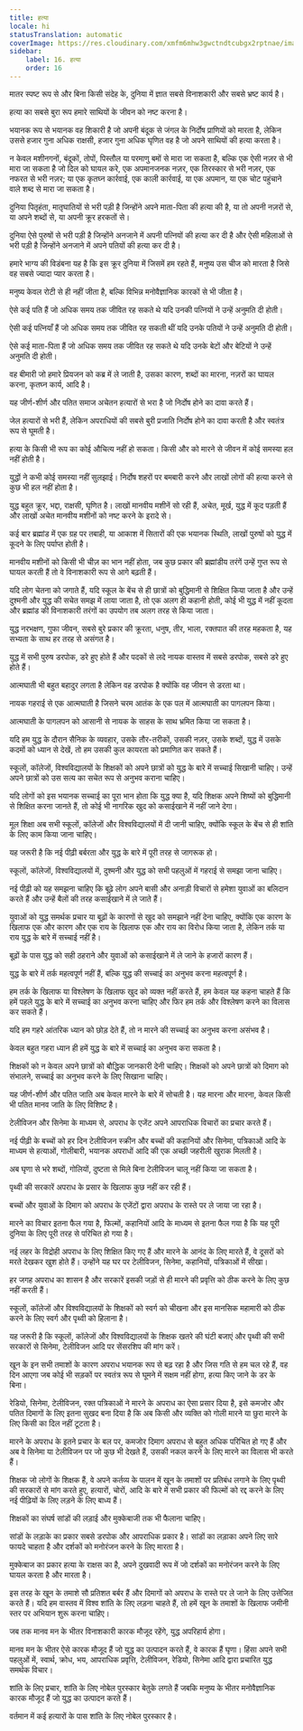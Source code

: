 ```yaml
---
title: हत्या
locale: hi
statusTranslation: automatic
coverImage: https://res.cloudinary.com/xmfm6mhw3gwctndtcubgx2rptnae/image/upload/v1740337243/small_cover_educacion_fundamental_a051170f1c.webp
sidebar:
    label: 16. हत्या
    order: 16
---
```

मातर स्पष्ट रूप से और बिना किसी संदेह के, दुनिया में ज्ञात सबसे विनाशकारी और सबसे भ्रष्ट कार्य है।

हत्या का सबसे बुरा रूप हमारे साथियों के जीवन को नष्ट करना है।

भयानक रूप से भयानक वह शिकारी है जो अपनी बंदूक से जंगल के निर्दोष प्राणियों को मारता है, लेकिन उससे हजार गुना अधिक राक्षसी, हजार गुना अधिक घृणित वह है जो अपने साथियों की हत्या करता है।

न केवल मशीनगनों, बंदूकों, तोपों, पिस्तौल या परमाणु बमों से मारा जा सकता है, बल्कि एक ऐसी नज़र से भी मारा जा सकता है जो दिल को घायल करे, एक अपमानजनक नज़र, एक तिरस्कार से भरी नज़र, एक नफरत से भरी नज़र; या एक कृतघ्न कार्रवाई, एक काली कार्रवाई, या एक अपमान, या एक चोट पहुंचाने वाले शब्द से मारा जा सकता है।

दुनिया पितृहंता, मातृघातियों से भरी पड़ी है जिन्होंने अपने माता-पिता की हत्या की है, या तो अपनी नज़रों से, या अपने शब्दों से, या अपनी क्रूर हरकतों से।

दुनिया ऐसे पुरुषों से भरी पड़ी है जिन्होंने अनजाने में अपनी पत्नियों की हत्या कर दी है और ऐसी महिलाओं से भरी पड़ी है जिन्होंने अनजाने में अपने पतियों की हत्या कर दी है।

हमारे भाग्य की विडंबना यह है कि इस क्रूर दुनिया में जिसमें हम रहते हैं, मनुष्य उस चीज को मारता है जिसे वह सबसे ज्यादा प्यार करता है।

मनुष्य केवल रोटी से ही नहीं जीता है, बल्कि विभिन्न मनोवैज्ञानिक कारकों से भी जीता है।

ऐसे कई पति हैं जो अधिक समय तक जीवित रह सकते थे यदि उनकी पत्नियों ने उन्हें अनुमति दी होती।

ऐसी कई पत्नियाँ हैं जो अधिक समय तक जीवित रह सकती थीं यदि उनके पतियों ने उन्हें अनुमति दी होती।

ऐसे कई माता-पिता हैं जो अधिक समय तक जीवित रह सकते थे यदि उनके बेटों और बेटियों ने उन्हें अनुमति दी होती।

वह बीमारी जो हमारे प्रियजन को कब्र में ले जाती है, उसका कारण, शब्दों का मारना, नज़रों का घायल करना, कृतघ्न कार्य, आदि है।

यह जीर्ण-शीर्ण और पतित समाज अचेतन हत्यारों से भरा है जो निर्दोष होने का दावा करते हैं।

जेल हत्यारों से भरी हैं, लेकिन अपराधियों की सबसे बुरी प्रजाति निर्दोष होने का दावा करती है और स्वतंत्र रूप से घूमती है।

हत्या के किसी भी रूप का कोई औचित्य नहीं हो सकता। किसी और को मारने से जीवन में कोई समस्या हल नहीं होती है।

युद्धों ने कभी कोई समस्या नहीं सुलझाई। निर्दोष शहरों पर बमबारी करने और लाखों लोगों की हत्या करने से कुछ भी हल नहीं होता है।

युद्ध बहुत क्रूर, भद्दा, राक्षसी, घृणित है। लाखों मानवीय मशीनें सो रही हैं, अचेत, मूर्ख, युद्ध में कूद पड़ती हैं और लाखों अचेत मानवीय मशीनों को नष्ट करने के इरादे से।

कई बार ब्रह्मांड में एक ग्रह पर तबाही, या आकाश में सितारों की एक भयानक स्थिति, लाखों पुरुषों को युद्ध में कूदने के लिए पर्याप्त होती है।

मानवीय मशीनों को किसी भी चीज़ का भान नहीं होता, जब कुछ प्रकार की ब्रह्मांडीय तरंगें उन्हें गुप्त रूप से घायल करती हैं तो वे विनाशकारी रूप से आगे बढ़ती हैं।

यदि लोग चेतना को जगाते हैं, यदि स्कूल के बेंच से ही छात्रों को बुद्धिमानी से शिक्षित किया जाता है और उन्हें दुश्मनी और युद्ध की सचेत समझ में लाया जाता है, तो एक अलग ही कहानी होती, कोई भी युद्ध में नहीं कूदता और ब्रह्मांड की विनाशकारी तरंगों का उपयोग तब अलग तरह से किया जाता।

युद्ध नरभक्षण, गुफा जीवन, सबसे बुरे प्रकार की क्रूरता, धनुष, तीर, भाला, रक्तपात की तरह महकता है, यह सभ्यता के साथ हर तरह से असंगत है।

युद्ध में सभी पुरुष डरपोक, डरे हुए होते हैं और पदकों से लदे नायक वास्तव में सबसे डरपोक, सबसे डरे हुए होते हैं।

आत्मघाती भी बहुत बहादुर लगता है लेकिन वह डरपोक है क्योंकि वह जीवन से डरता था।

नायक गहराई से एक आत्मघाती है जिसने चरम आतंक के एक पल में आत्मघाती का पागलपन किया।

आत्मघाती के पागलपन को आसानी से नायक के साहस के साथ भ्रमित किया जा सकता है।

यदि हम युद्ध के दौरान सैनिक के व्यवहार, उसके तौर-तरीकों, उसकी नज़र, उसके शब्दों, युद्ध में उसके कदमों को ध्यान से देखें, तो हम उसकी कुल कायरता को प्रमाणित कर सकते हैं।

स्कूलों, कॉलेजों, विश्वविद्यालयों के शिक्षकों को अपने छात्रों को युद्ध के बारे में सच्चाई सिखानी चाहिए। उन्हें अपने छात्रों को उस सत्य का सचेत रूप से अनुभव कराना चाहिए।

यदि लोगों को इस भयानक सच्चाई का पूरा भान होता कि युद्ध क्या है, यदि शिक्षक अपने शिष्यों को बुद्धिमानी से शिक्षित करना जानते हैं, तो कोई भी नागरिक खुद को कसाईखाने में नहीं जाने देगा।

मूल शिक्षा अब सभी स्कूलों, कॉलेजों और विश्वविद्यालयों में दी जानी चाहिए, क्योंकि स्कूल के बेंच से ही शांति के लिए काम किया जाना चाहिए।

यह जरूरी है कि नई पीढ़ी बर्बरता और युद्ध के बारे में पूरी तरह से जागरूक हो।

स्कूलों, कॉलेजों, विश्वविद्यालयों में, दुश्मनी और युद्ध को सभी पहलुओं में गहराई से समझा जाना चाहिए।

नई पीढ़ी को यह समझना चाहिए कि बूढ़े लोग अपने बासी और अनाड़ी विचारों से हमेशा युवाओं का बलिदान करते हैं और उन्हें बैलों की तरह कसाईखाने में ले जाते हैं।

युवाओं को युद्ध समर्थक प्रचार या बूढ़ों के कारणों से खुद को समझाने नहीं देना चाहिए, क्योंकि एक कारण के खिलाफ एक और कारण और एक राय के खिलाफ एक और राय का विरोध किया जाता है, लेकिन तर्क या राय युद्ध के बारे में सच्चाई नहीं है।

बूढ़ों के पास युद्ध को सही ठहराने और युवाओं को कसाईखाने में ले जाने के हजारों कारण हैं।

युद्ध के बारे में तर्क महत्वपूर्ण नहीं हैं, बल्कि युद्ध की सच्चाई का अनुभव करना महत्वपूर्ण है।

हम तर्क के खिलाफ या विश्लेषण के खिलाफ खुद को व्यक्त नहीं करते हैं, हम केवल यह कहना चाहते हैं कि हमें पहले युद्ध के बारे में सच्चाई का अनुभव करना चाहिए और फिर हम तर्क और विश्लेषण करने का विलास कर सकते हैं।

यदि हम गहरे आंतरिक ध्यान को छोड़ देते हैं, तो न मारने की सच्चाई का अनुभव करना असंभव है।

केवल बहुत गहरा ध्यान ही हमें युद्ध के बारे में सच्चाई का अनुभव करा सकता है।

शिक्षकों को न केवल अपने छात्रों को बौद्धिक जानकारी देनी चाहिए। शिक्षकों को अपने छात्रों को दिमाग को संभालने, सच्चाई का अनुभव करने के लिए सिखाना चाहिए।

यह जीर्ण-शीर्ण और पतित जाति अब केवल मारने के बारे में सोचती है। यह मारना और मारना, केवल किसी भी पतित मानव जाति के लिए विशिष्ट है।

टेलीविजन और सिनेमा के माध्यम से, अपराध के एजेंट अपने आपराधिक विचारों का प्रचार करते हैं।

नई पीढ़ी के बच्चों को हर दिन टेलीविजन स्क्रीन और बच्चों की कहानियों और सिनेमा, पत्रिकाओं आदि के माध्यम से हत्याओं, गोलीबारी, भयानक अपराधों आदि की एक अच्छी जहरीली खुराक मिलती है।

अब घृणा से भरे शब्दों, गोलियों, दुष्टता से मिले बिना टेलीविजन चालू नहीं किया जा सकता है।

पृथ्वी की सरकारें अपराध के प्रसार के खिलाफ कुछ नहीं कर रही हैं।

बच्चों और युवाओं के दिमाग को अपराध के एजेंटों द्वारा अपराध के रास्ते पर ले जाया जा रहा है।

मारने का विचार इतना फैल गया है, फिल्मों, कहानियों आदि के माध्यम से इतना फैल गया है कि यह पूरी दुनिया के लिए पूरी तरह से परिचित हो गया है।

नई लहर के विद्रोही अपराध के लिए शिक्षित किए गए हैं और मारने के आनंद के लिए मारते हैं, वे दूसरों को मरते देखकर खुश होते हैं। उन्होंने यह घर पर टेलीविजन, सिनेमा, कहानियों, पत्रिकाओं में सीखा।

हर जगह अपराध का शासन है और सरकारें इसकी जड़ों से ही मारने की प्रवृत्ति को ठीक करने के लिए कुछ नहीं करती हैं।

स्कूलों, कॉलेजों और विश्वविद्यालयों के शिक्षकों को स्वर्ग को चीखना और इस मानसिक महामारी को ठीक करने के लिए स्वर्ग और पृथ्वी को हिलाना है।

यह जरूरी है कि स्कूलों, कॉलेजों और विश्वविद्यालयों के शिक्षक खतरे की घंटी बजाएं और पृथ्वी की सभी सरकारों से सिनेमा, टेलीविजन आदि पर सेंसरशिप की मांग करें।

खून के इन सभी तमाशों के कारण अपराध भयानक रूप से बढ़ रहा है और जिस गति से हम चल रहे हैं, वह दिन आएगा जब कोई भी सड़कों पर स्वतंत्र रूप से घूमने में सक्षम नहीं होगा, हत्या किए जाने के डर के बिना।

रेडियो, सिनेमा, टेलीविजन, रक्त पत्रिकाओं ने मारने के अपराध का ऐसा प्रसार दिया है, इसे कमजोर और पतित दिमागों के लिए इतना सुखद बना दिया है कि अब किसी और व्यक्ति को गोली मारने या छुरा मारने के लिए किसी का दिल नहीं टूटता है।

मारने के अपराध के इतने प्रचार के बल पर, कमजोर दिमाग अपराध से बहुत अधिक परिचित हो गए हैं और अब वे सिनेमा या टेलीविजन पर जो कुछ भी देखते हैं, उसकी नकल करने के लिए मारने का विलास भी करते हैं।

शिक्षक जो लोगों के शिक्षक हैं, वे अपने कर्तव्य के पालन में खून के तमाशों पर प्रतिबंध लगाने के लिए पृथ्वी की सरकारों से मांग करते हुए, हत्यारों, चोरों, आदि के बारे में सभी प्रकार की फिल्मों को रद्द करने के लिए नई पीढ़ियों के लिए लड़ने के लिए बाध्य हैं।

शिक्षकों का संघर्ष सांडों की लड़ाई और मुक्केबाजी तक भी फैलाना चाहिए।

सांडों के लड़ाके का प्रकार सबसे डरपोक और आपराधिक प्रकार है। सांडों का लड़ाका अपने लिए सारे फायदे चाहता है और दर्शकों को मनोरंजन करने के लिए मारता है।

मुक्केबाज का प्रकार हत्या के राक्षस का है, अपने दुखवादी रूप में जो दर्शकों का मनोरंजन करने के लिए घायल करता है और मारता है।

इस तरह के खून के तमाशे सौ प्रतिशत बर्बर हैं और दिमागों को अपराध के रास्ते पर ले जाने के लिए उत्तेजित करते हैं। यदि हम वास्तव में विश्व शांति के लिए लड़ना चाहते हैं, तो हमें खून के तमाशों के खिलाफ जमीनी स्तर पर अभियान शुरू करना चाहिए।

जब तक मानव मन के भीतर विनाशकारी कारक मौजूद रहेंगे, युद्ध अपरिहार्य होगा।

मानव मन के भीतर ऐसे कारक मौजूद हैं जो युद्ध का उत्पादन करते हैं, वे कारक हैं घृणा। हिंसा अपने सभी पहलुओं में, स्वार्थ, क्रोध, भय, आपराधिक प्रवृत्ति, टेलीविजन, रेडियो, सिनेमा आदि द्वारा प्रचारित युद्ध समर्थक विचार।

शांति के लिए प्रचार, शांति के लिए नोबेल पुरस्कार बेतुके लगते हैं जबकि मनुष्य के भीतर मनोवैज्ञानिक कारक मौजूद हैं जो युद्ध का उत्पादन करते हैं।

वर्तमान में कई हत्यारों के पास शांति के लिए नोबेल पुरस्कार है।
